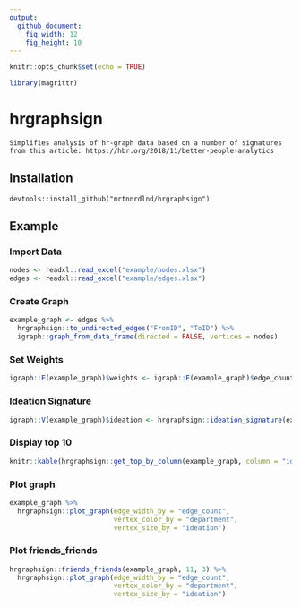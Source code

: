 ```yaml
---
output:
  github_document:
    fig_width: 12
    fig_height: 10
---
```


```r
knitr::opts_chunk$set(echo = TRUE)
```

```r
library(magrittr)
```

# hrgraphsign
```
Simplifies analysis of hr-graph data based on a number of signatures
from this article: https://hbr.org/2018/11/better-people-analytics

```

## Installation
```
devtools::install_github("mrtnnrdlnd/hrgraphsign")
```

## Example

### Import Data
```r
nodes <- readxl::read_excel("example/nodes.xlsx")
edges <- readxl::read_excel("example/edges.xlsx")
```

### Create Graph

```r
example_graph <- edges %>% 
  hrgraphsign::to_undirected_edges("FromID", "ToID") %>% 
  igraph::graph_from_data_frame(directed = FALSE, vertices = nodes)
```

### Set Weights

```r
igraph::E(example_graph)$weights <- igraph::E(example_graph)$edge_count
```

### Ideation Signature
```r
igraph::V(example_graph)$ideation <- hrgraphsign::ideation_signature(example_graph)
```

### Display top 10 
```r
knitr::kable(hrgraphsign::get_top_by_column(example_graph, column = "ideation", n = 10))
```

### Plot graph

```r
example_graph %>% 
  hrgraphsign::plot_graph(edge_width_by = "edge_count",
                          vertex_color_by = "department",
                          vertex_size_by = "ideation")
```

### Plot friends_friends

```r
hrgraphsign::friends_friends(example_graph, 11, 3) %>% 
  hrgraphsign::plot_graph(edge_width_by = "edge_count",
                          vertex_color_by = "department",
                          vertex_size_by = "ideation")
```
